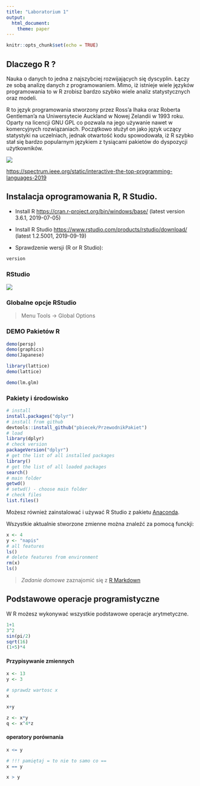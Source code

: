 ```yaml
---
title: "Laboratorium 1"
output: 
  html_document: 
    theme: paper
---
```


```r
knitr::opts_chunk$set(echo = TRUE)
```

## Dlaczego R ?

Nauka o danych to jedna z najszybciej rozwijających się dyscyplin. Łączy ze sobą analizę danych z programowaniem. Mimo, iż istnieje wiele języków programowania to w R zrobisz bardzo szybko wiele analiz statystycznych oraz modeli. 

R to język programowania stworzony przez Ross'a Ihaka oraz Roberta Gentleman'a na Uniwersytecie Auckland w Nowej Zelandii w 1993 roku. Oparty na licencji GNU GPL co pozwala na jego używanie nawet w komercyjnych rozwiązaniach. Początkowo służył on jako język uczący statystyki na uczelniach, jednak otwartość kodu spowodowała, iż R szybko stał się bardzo popularnym językiem z tysiącami pakietów do dyspozycji użytkowników.   

![](img/pic1.png)

[https://spectrum.ieee.org/static/interactive-the-top-programming-languages-2019](https://spectrum.ieee.org/static/interactive-the-top-programming-languages-2019)



## Instalacja oprogramowania R, R Studio. 


- Install R <https://cran.r-project.org/bin/windows/base/> (latest version 3.6.1, 2019-07-05)

- Install R Studio <https://www.rstudio.com/products/rstudio/download/> (latest 1.2.5001, 2019-09-19)

- Sprawdzenie wersji (R or R Studio):
```r
version
```


### RStudio
![](img/screen1.jpg)

### Globalne opcje RStudio

> Menu Tools -> Global Options

### DEMO Pakietów R

```r

demo(persp)
demo(graphics)
demo(Japanese)

library(lattice)
demo(lattice)

demo(lm.glm)

```

### Pakiety i środowisko

```r
# install
install.packages("dplyr")
# install from github
devtools::install_github("pbiecek/PrzewodnikPakiet")
# load 
library(dplyr)
# check version
packageVersion("dplyr")
# get the list of all installed packages
library()
# get the list of all loaded packages
search()
# main folder
getwd()
# setwd() - choose main folder
# check files
list.files()
```

Możesz również zainstalować i używać R Studio z pakietu [Anaconda](https://www.anaconda.com/download/).


Wszystkie aktualnie stworzone zmienne można znaleźć za pomocą funckji:

```r
x <- 4
y <- "napis"
# all features
ls()
# delete features from environment
rm(x)
ls()
```

> *Zadanie domowe* 
> zaznajomić się z [R Markdown](https://www.youtube.com/watch?v=MIlzQpXlJNk) 


## Podstawowe operacje programistyczne

W R możesz wykonywać wszystkie podstawowe operacje arytmetyczne. 

```r
1+1
3^2
sin(pi/2)
sqrt(16)
(1+5)*4
```

#### Przypisywanie zmiennych

```r
x <- 13
y <- 3

# sprawdz wartosc x
x

x+y

z <- x*y
q <- x^4*z
```

#### operatory porównania

```r
x <= y

# !!! pamiętaj = to nie to samo co ==
x == y

x > y
```

